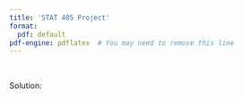 ```yaml
---
title: 'STAT 405 Project'
format:
  pdf: default
pdf-engine: pdflatex  # You may need to remove this line
---
```




<br />



Solution:
```r

```

<br />


<br />




